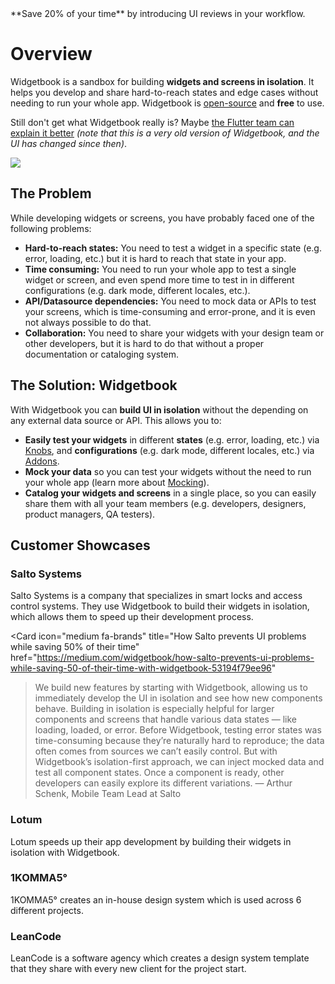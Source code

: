 <Card title="🎉 Widgetbook Cloud is now Live!" href="/cloud">
  **Save 20% of your time** by introducing UI reviews in your workflow.
</Card>

# Overview

Widgetbook is a sandbox for building **widgets and screens in isolation**. It helps you develop and share hard-to-reach states and edge cases without needing to run your whole app. Widgetbook is [open-source](https://github.com/widgetbook/widgetbook) and **free** to use.

Still don't get what Widgetbook really is? Maybe [the Flutter team can explain it better](https://www.youtube.com/watch?v=-g2KYjiPzzA) _(note that this is a very old version of Widgetbook, and the UI has changed since then)_.

<Image src="/assets/screenshots/widgetbook.png" zoom />

## The Problem

While developing widgets or screens, you have probably faced one of the following problems:

- **Hard-to-reach states:** You need to test a widget in a specific state (e.g. error, loading, etc.) but it is hard to reach that state in your app.
- **Time consuming:** You need to run your whole app to test a single widget or screen, and even spend more time to test in in different configurations (e.g. dark mode, different locales, etc.).
- **API/Datasource dependencies:** You need to mock data or APIs to test your screens, which is time-consuming and error-prone, and it is even not always possible to do that.
- **Collaboration:** You need to share your widgets with your design team or other developers, but it is hard to do that without a proper documentation or cataloging system.

## The Solution: Widgetbook

With Widgetbook you can **build UI in isolation** without the depending on any external data source or API. This allows you to:

- **Easily test your widgets** in different **states** (e.g. error, loading, etc.) via [Knobs](/knobs/overview), and **configurations** (e.g. dark mode, different locales, etc.) via [Addons](/addons).
- **Mock your data** so you can test your widgets without the need to run your whole app (learn more about [Mocking](/guides/mocking)).
- **Catalog your widgets and screens** in a single place, so you can easily share them with all your team members (e.g. developers, designers, product managers, QA testers).

<YouTube id="5cNUX7eDZWE" />

## Customer Showcases

### Salto Systems

Salto Systems is a company that specializes in smart locks and access control systems. They use Widgetbook to build their widgets in isolation, which allows them to speed up their development process.

<Card
  icon="medium fa-brands"
  title="How Salto prevents UI problems while saving 50% of their time"
  href="https://medium.com/widgetbook/how-salto-prevents-ui-problems-while-saving-50-of-their-time-with-widgetbook-53194f79ee96"
>
  > We build new features by starting with Widgetbook, allowing us to
  immediately develop the UI in isolation and see how new components behave.
  Building in isolation is especially helpful for larger components and screens
  that handle various data states — like loading, loaded, or error. Before
  Widgetbook, testing error states was time-consuming because they’re naturally
  hard to reproduce; the data often comes from sources we can’t easily control.
  But with Widgetbook’s isolation-first approach, we can inject mocked data and
  test all component states. Once a component is ready, other developers can
  easily explore its different variations. — Arthur Schenk, Mobile Team Lead at
  Salto
</Card>

### Lotum

Lotum speeds up their app development by building their widgets in isolation with Widgetbook.

<YouTube id="0xV-OzfY2zg" />

### 1KOMMA5°

1KOMMA5° creates an in-house design system which is used across 6 different projects.

<YouTube id="4xWseFS5Z38" />

### LeanCode

LeanCode is a software agency which creates a design system template that they share with every new client for the project start.

<YouTube id="rmQktvnyfPg" />

